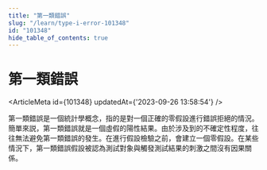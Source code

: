 ```yaml
---
title: "第一類錯誤"
slug: "/learn/type-i-error-101348"
id: "101348"
hide_table_of_contents: true
---
```



# 第一類錯誤

<ArticleMeta id={101348} updatedAt={'2023-09-26 13:58:54'} />
<div className='border-solid border-b border-t-0 my-4 border-[var(--ifm-color-gray-300)]' />

第一類錯誤是一個統計學概念，指的是對一個正確的零假設進行錯誤拒絕的情況。簡單來説，第一類錯誤就是一個虛假的陽性結果。由於涉及到的不確定性程度，往往無法避免第一類錯誤的發生。在進行假設檢驗之前，會建立一個零假設。在某些情況下，第一類錯誤假設被認為測試對象與觸發測試結果的刺激之間沒有因果關係。
